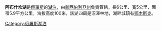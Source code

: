 {{noteTA
|1=zh:阿布什坎湖;zh-hant:阿布什坎湖;zh-hans:阿布什坎湖;
}}

'''阿布什坎湖'''是[[俄羅斯|俄羅斯]]的[[湖泊|湖泊]]，由[[新西伯利亞州|新西伯利亞州]]負責管轄，長6公里、寬5公里，面積5.9平方公里，海拔高度100米，該湖四周是沼澤林地，湖畔城鎮有[[鄂木斯克|鄂木斯克]]。

{{Russia-geo-stub}}
[[Category:俄羅斯湖泊|Category:俄羅斯湖泊]]